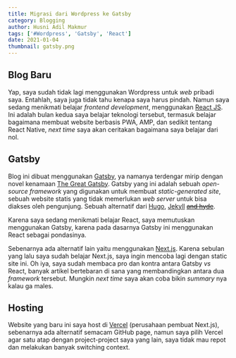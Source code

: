 ```yaml
---
title: Migrasi dari Wordpress ke Gatsby
category: Blogging
author: Husni Adil Makmur
tags: ['#Wordpress', 'Gatsby', 'React']
date: 2021-01-04
thumbnail: gatsby.png
---
```


## Blog Baru

Yap, saya sudah tidak lagi menggunakan Wordpress untuk _web_ pribadi saya. Entahlah, saya juga tidak tahu kenapa saya harus pindah. Namun saya sedang menikmati belajar _frontend development_, menggunakan <a href="https://reactjs.org" target="_blank" rel="noreferrer noopener nofollow">React JS</a>. Ini adalah bulan kedua saya belajar teknologi tersebut, termasuk belajar bagaimana membuat website berbasis PWA, AMP, dan sedikit tentang React Native, _next time_ saya akan ceritakan bagaimana saya belajar dari nol.

## Gatsby

Blog ini dibuat menggunakan <a href="https://www.gatsbyjs.com" target="_blank" rel="noreferrer noopener nofollow">Gatsby</a>, ya namanya terdengar mirip dengan novel kenamaan <a href="https://id.wikipedia.org/wiki/The_Great_Gatsby" target="_blank" rel="noreferrer noopener nofollow">The Great Gatsby</a>. Gatsby yang ini adalah sebuah _open-source framework_ yang digunakan untuk membuat _static-generated site_, sebuah website statis yang tidak memerlukan _web server_ untuk bisa diakses oleh pengunjung. Sebuah alternatif dari <a href="https://gohugo.io" target="_blank" rel="noreferrer noopener nofollow">Hugo</a>, <a href="https://jekyllrb.com" target="_blank" rel="noreferrer noopener nofollow">Jekyll</a> <a href="https://id.wikipedia.org/wiki/Kasus_Aneh_Dr_Jekyll_dan_Tuan_Hyde" target="_blank" rel="noreferrer noopener nofollow"><s>and hyde</s></a>.

Karena saya sedang menikmati belajar React, saya memutuskan menggunakan Gatsby, karena pada dasarnya Gatsby ini menggunakan React sebagai pondasinya.

Sebenarnya ada alternatif lain yaitu menggunakan <a href="https://nextjs.org" target="_blank" rel="noreferrer noopener nofollow">Next.js</a>. Karena sebulan yang lalu saya sudah belajar Next.js, saya ingin mencoba lagi dengan static site ini. Oh iya, saya sudah membaca pro dan kontra antara Gatsby _vs_ React, banyak artikel bertebaran di sana yang membandingkan antara dua _framework_ tersebut. Mungkin _next time_ saya akan coba bikin _summary_ nya kalau ga males.

## Hosting

Website yang baru ini saya host di <a href="https://vercel.com" target="_blank" rel="noreferrer noopener nofollow">Vercel</a> (perusahaan pembuat Next.js), sebenarnya ada alternatif semacam GitHub page, namun saya pilih Vercel agar satu atap dengan project-project saya yang lain, saya tidak mau repot dan melakukan banyak switching context.
